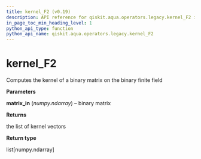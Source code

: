 ```yaml
---
title: kernel_F2 (v0.19)
description: API reference for qiskit.aqua.operators.legacy.kernel_F2 in qiskit v0.19
in_page_toc_min_heading_level: 1
python_api_type: function
python_api_name: qiskit.aqua.operators.legacy.kernel_F2
---
```


<span id="kernel-f2" />

# kernel\_F2

<Function id="qiskit.aqua.operators.legacy.kernel_F2" isDedicatedPage={true} github="https://github.com/qiskit-community/qiskit-aqua/tree/stable/0.7/qiskit/aqua/operators/legacy/common.py" signature="kernel_F2(matrix_in)">
  Computes the kernel of a binary matrix on the binary finite field

  **Parameters**

  **matrix\_in** (*numpy.ndarray*) – binary matrix

  **Returns**

  the list of kernel vectors

  **Return type**

  list\[numpy.ndarray]
</Function>

